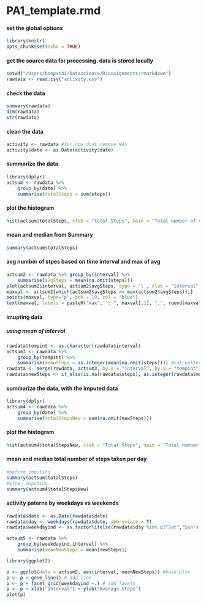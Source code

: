 # PA1_template.rmd


#### set the global options
```r
library(knitr)
opts_chunk$set(echo = TRUE)
```

#### get the source data for processing. data is stored locally
```r
setwd("/Users/boopathi/Datascience/R/assignments/rmarkdown")
rawdata <- read.csv("activity.csv")
```

#### check the data 
```r
summary(rawdata)
dim(rawdata)
str(rawdata)
```

#### clean the data
```r
activity <- rawdata #for now dont remove NAs
activity$date <- as.Date(activity$date)
```

#### summarize the data
```r
library(dplyr)
actsum <- rawdata %>%
    group_by(date) %>%
    summarise(totalSteps = sum(steps))
```

#### plot the histogram
```r
hist(actsum$totalSteps, xlab = "Total Steps", main = "Total number of steps per day")
```

#### mean and median from Summary
```r
summary(actsum$totalSteps)
```

#### avg number of stpes based on time interval and max of avg
```r
actsum2 <- rawdata %>% group_by(interval) %>%
    summarise(avgSteps = mean(na.omit(steps)))
plot(actsum2$interval, actsum2$avgSteps, type = 'l', xlab = "Interval", ylab = "avg steps")
maxval <- actsum2[which(actsum2$avgSteps == max(actsum2$avgSteps)),]
points(maxval, type="p", pch = 19, col = "blue")
text(maxval, labels = paste0("max", ": ", maxval[,1], ",", round(maxval[2])), pos = 4)
```

#### imupting data
##### using mean of interval
```r
rawdata$tempint <- as.character(rawdata$interval)
actsum3 <- rawdata %>% 
    group_by(tempint) %>%
    summarise(meanSteps = as.integer(mean(na.omit(steps)))) #calcualtes mean by intervals
rawdata <- merge(rawdata, actsum3, by.x = "interval", by.y = "tempint") #add new Steps to rawdata
rawdata$newSteps <- if_else(is.na(rawdata$steps), as.integer(rawdata$meanSteps), rawdata$steps) #use mean where stpes is NA
```


#### summarize the data, with the imputed data
```r
library(dplyr)
actsum4 <- rawdata %>%
    group_by(date) %>%
    summarise(totalStepsNew = sum(na.omit(newSteps)))
```

#### plot the histogram
```r
hist(actsum4$totalStepsNew, xlab = "Total Steps", main = "Total number of steps per day - imputed")
```

#### mean and median total number of steps taken per day
```r
#before imputing
summary(actsum$totalSteps)
#after imputing
summary(actsum4$totalStepsNew)
```

#### activity paterns by weekdays vs weekends
```r
rawdata$date <- as.Date(rawdata$date)
rawdata$day <- weekdays(rawdata$date, abbreviate = T)
rawdata$weekdayind <- as.factor(ifelse(rawdata$day %in% c("Sat","Sun"), "Weekend","Weekday"))

actsum5 <- rawdata %>% 
    group_by(weekdayind,interval) %>%
    summarise(meanNewSteps = mean(newSteps))

library(ggplot2)

p <- ggplot(data = actsum5, aes(interval, meanNewSteps)) #base plot
p <- p + geom_line() # add line
p <- p + facet_grid(weekdayind ~.) # add facets
p <- p + xlab("Interval") + ylab("Average Steps") 
plot(p)
```




